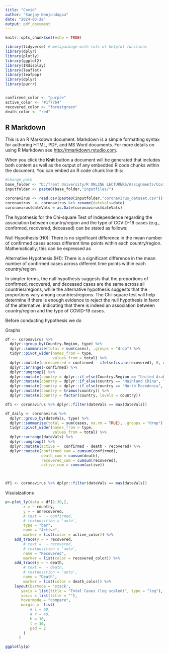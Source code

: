 ```yaml
---
title: "Covid"
author: "Sanjay Nanjundappa"
date: "2024-03-28"
output: pdf_document
---
```


```r
knitr::opts_chunk$set(echo = TRUE)
```

```r
library(tidyverse) # metapackage with lots of helpful functions
library(dplyr)
library(plotly)
library(ggplot2)
library(IRdisplay)
library(leaflet)
library(leafpop)
library(dplyr)
library(purrr)


confirmed_color <- "purple"
active_color <- "#1f77b4"
recovered_color <- "forestgreen"
death_color <- "red"

```



## R Markdown

This is an R Markdown document. Markdown is a simple formatting syntax for authoring HTML, PDF, and MS Word documents. For more details on using R Markdown see <http://rmarkdown.rstudio.com>.

When you click the **Knit** button a document will be generated that includes both content as well as the output of any embedded R code chunks within the document. You can embed an R code chunk like this:

```r

#change path
base_folder <- "D:/Trent University/R ONLINE LECTURERS/Assignments/Covid_data_analysis/"
inputfolder <- paste0(base_folder,"inputfiles/")

coronavirus <- read.csv(paste0(inputfolder,"coronavirus_dataset.csv"))
coronavirus  <- coronavirus %>% rename(dateVals=date)
coronavirus$dateVals = as.Date(coronavirus$dateVals)

```



The hypothesis for the Chi-square Test of Independence regarding the association between country/region and the type of COVID-19 cases (e.g., confirmed, recovered, deceased) can be stated as follows:

Null Hypothesis (H0): There is no significant difference in the mean number of confirmed cases across different time points within each country/region. Mathematically, this can be expressed as 

Alternative Hypothesis (H1): There is a significant difference in the mean number of confirmed cases across different time points within each country/region


In simpler terms, the null hypothesis suggests that the proportions of confirmed, recovered, and deceased cases are the same across all countries/regions, while the alternative hypothesis suggests that the proportions vary among countries/regions. The Chi-square test will help determine if there is enough evidence to reject the null hypothesis in favor of the alternative, indicating that there is indeed an association between country/region and the type of COVID-19 cases.


Before conducting hypothesis we do 




Graphs

```r
df <- coronavirus %>% 
  dplyr::group_by(Country.Region, type) %>%
  dplyr::summarise(total = sum(cases), .groups = "drop") %>%
  tidyr::pivot_wider(names_from = type, 
                     values_from = total) %>%
  dplyr::mutate(unrecovered = confirmed - ifelse(is.na(recovered), 0, recovered) - ifelse(is.na(death), 0, death)) %>%
  dplyr::arrange(-confirmed) %>%
  dplyr::ungroup() %>%
  dplyr::mutate(country = dplyr::if_else(Country.Region == "United Arab Emirates", "UAE", as.character(Country.Region))) %>%
  dplyr::mutate(country = dplyr::if_else(country == "Mainland China", "China", as.character(country))) %>%
  dplyr::mutate(country = dplyr::if_else(country == "North Macedonia", "N.Macedonia", as.character(country))) %>%
  dplyr::mutate(country = trimws(country)) %>%
  dplyr::mutate(country = factor(country, levels = country))

df1 <- coronavirus %>% dplyr::filter(dateVals == max(dateVals))

df_daily <- coronavirus %>% 
  dplyr::group_by(dateVals, type) %>%
  dplyr::summarise(total = sum(cases, na.rm = TRUE), .groups = "drop") %>%
  tidyr::pivot_wider(names_from = type,
                     values_from = total) %>%
  dplyr::arrange(dateVals) %>%
  dplyr::ungroup() %>%
  dplyr::mutate(active =  confirmed - death - recovered) %>%
  dplyr::mutate(confirmed_cum = cumsum(confirmed),
                death_cum = cumsum(death),
                recovered_cum = cumsum(recovered),
                active_cum = cumsum(active))

  

df1 <- coronavirus %>% dplyr::filter(dateVals == max(dateVals))

```



Visulaizations

```r
p<-plot_ly(data = df[1:30,], 
        x = ~ country, 
        y = ~ unrecovered, 
        # text =  ~ confirmed, 
        # textposition = 'auto',
        type = "bar", 
        name = "Active",
        marker = list(color = active_color)) %>%
    add_trace(y = ~ recovered, 
        # text =  ~ recovered, 
        # textposition = 'auto',
        name = "Recovered",
        marker = list(color = recovered_color)) %>%
    add_trace(y = ~ death, 
        # text =  ~ death, 
        # textposition = 'auto',
        name = "Death",
        marker = list(color = death_color)) %>%
    layout(barmode = 'stack',
       yaxis = list(title = "Total Cases (log scaled)", type = "log"),
       xaxis = list(title = ""),
       hovermode = "compare",
       margin =  list(
           # l = 60,
           # r = 40,
           b = 10,
           t = 10,
           pad = 2
        )
      )

ggplotly(p)
```











